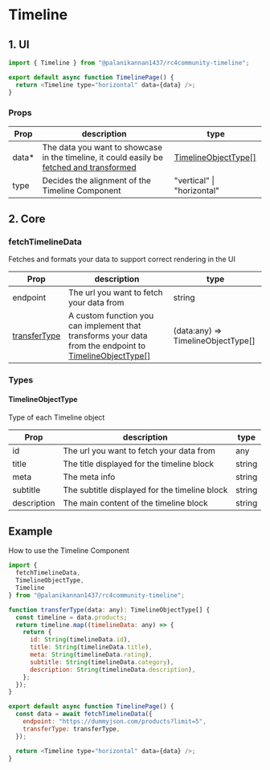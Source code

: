 # Timeline

## 1. UI

```js filename="app/timeline/page.js" {4} copy
import { Timeline } from "@palanikannan1437/rc4community-timeline";

export default async function TimelinePage() {
  return <Timeline type="horizontal" data={data} />;
}
```

### Props

| Prop   | description                                                                                                     | type                                        |
| ------ | --------------------------------------------------------------------------------------------------------------- | ------------------------------------------- |
| data\* | The data you want to showcase in the timeline, it could easily be [fetched and transformed](#fetchtimelinedata) | [TimelineObjectType[]](#timelineobjecttype) |
| type   | Decides the alignment of the Timeline Component                                                                 | "vertical" \| "horizontal"                  |

## 2. Core

### fetchTimelineData

Fetches and formats your data to support correct rendering in the UI

| Prop                     | description                                                                                                                    | type                               |
| ------------------------ | ------------------------------------------------------------------------------------------------------------------------------ | ---------------------------------- |
| endpoint                 | The url you want to fetch your data from                                                                                       | string                             |
| [transferType](#example) | A custom function you can implement that transforms your data from the endpoint to [TimelineObjectType[]](#timelineobjecttype) | (data:any) => TimelineObjectType[] |

### Types

#### TimelineObjectType

Type of each Timeline object

| Prop        | description                                   | type   |
| ----------- | --------------------------------------------- | ------ |
| id          | The url you want to fetch your data from      | any    |
| title       | The title displayed for the timeline block    | string |
| meta        | The meta info                                 | string |
| subtitle    | The subtitle displayed for the timeline block | string |
| description | The main content of the timeline block        | string |

## Example

How to use the Timeline Component

```js filename="app/timeline/page.js" {7,21} copy
import {
  fetchTimelineData,
  TimelineObjectType,
  Timeline
} from "@palanikannan1437/rc4community-timeline";

function transferType(data: any): TimelineObjectType[] {
  const timeline = data.products;
  return timeline.map((timelineData: any) => {
    return {
      id: String(timelineData.id),
      title: String(timelineData.title),
      meta: String(timelineData.rating),
      subtitle: String(timelineData.category),
      description: String(timelineData.description),
    };
  });
}

export default async function TimelinePage() {
  const data = await fetchTimelineData({
    endpoint: "https://dummyjson.com/products?limit=5",
    transferType: transferType,
  });

  return <Timeline type="horizontal" data={data} />;
}
```
